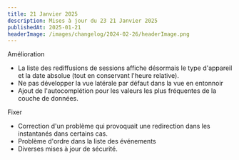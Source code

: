 ```yaml
---
title: 21 Janvier 2025
description: Mises à jour du 23 21 Janvier 2025
publishedAt: 2025-01-21
headerImage: /images/changelog/2024-02-26/headerImage.png
---
```

<Badge variant="noLink" className="m-0">
  <span>Amélioration</span>
</Badge>

- La liste des rediffusions de sessions affiche désormais le type d'appareil et la date absolue (tout en conservant l'heure relative).
- Ne pas développer la vue latérale par défaut dans la vue en entonnoir
- Ajout de l'autocomplétion pour les valeurs les plus fréquentes de la couche de données.

<Badge variant="noLink" className="m-0">
  <span>Fixer</span>
</Badge>

- Correction d'un problème qui provoquait une redirection dans les instantanés dans certains cas.
- Problème d'ordre dans la liste des événements
- Diverses mises à jour de sécurité.